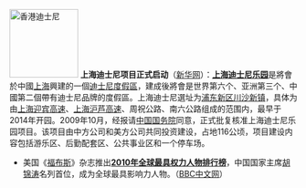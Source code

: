 [[File:Sleeping Beauty Castle at Hong Kong Disneyland 200705.jpg|120px|left|香港迪士尼]]
'''上海迪士尼项目正式启动'''（[http://news.xinhuanet.com/fortune/2010-11/05/c_12741678.htm 新华网]）：'''[[上海迪士尼乐园]]'''是將會於中國[[上海]]興建的一個[[迪士尼度假區]]，建成後將會是世界第六个、亚洲第三个、中國第二個帶有迪士尼品牌的度假區。上海迪士尼選址为[[浦东新区]][[川沙新镇]]，具体为由[[上海迎宾高速]]、[[沪芦高速公路|上海沪芦高速]]、周祝公路、南六公路组成的范围内，最早于2014年开园。2009年10月，经报请[[中华人民共和国国务院|中国国务院]]同意，正式批复核准上海迪士尼乐园项目。该项目由中方公司和美方公司共同投资建设，占地116公顷，项目建设内容包括游乐区、后勤配套区、公共事业区和一个停车场。

* 美国《[[福布斯]]》杂志推出'''[[2010年全球最具权力人物排行榜]]'''，中国国家主席[[胡锦涛]]名列首位，成为全球最具影响力人物。（[http://www.bbc.co.uk/zhongwen/simp/world/2010/11/101105_brief_forbes_list_china_us.shtml BBC中文网]）